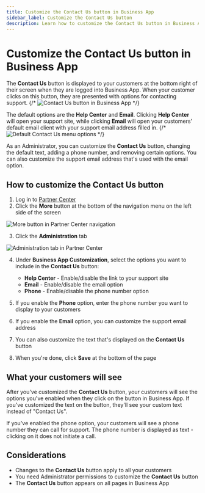```yaml
---
title: Customize the Contact Us button in Business App
sidebar_label: Customize the Contact Us button
description: Learn how to customize the Contact Us button in Business App to better support your customers
---
```


# Customize the Contact Us button in Business App

The **Contact Us** button is displayed to your customers at the bottom right of their screen when they are logged into Business App. When your customer clicks on this button, they are presented with options for contacting support.
{/* ![Contact Us button in Business App](./img/contact-us-button/contact-us-button.jpg) */}

The default options are the **Help Center** and **Email**. Clicking **Help Center** will open your support site, while clicking **Email** will open your customers' default email client with your support email address filled in.
{/* ![Default Contact Us menu options](./img/contact-us-button/contact-us-menu.jpg) */}

As an Administrator, you can customize the **Contact Us** button, changing the default text, adding a phone number, and removing certain options. You can also customize the support email address that's used with the email option.

## How to customize the Contact Us button

1. Log in to [Partner Center](https://app.vendasta.com)
2. Click the **More** button at the bottom of the navigation menu on the left side of the screen

![More button in Partner Center navigation](./img/contact-us-button/more-button.jpg)

3. Click the **Administration** tab

![Administration tab in Partner Center](./img/contact-us-button/administration-tab.jpg)

4. Under **Business App Customization**, select the options you want to include in the **Contact Us** button:
   - **Help Center** - Enable/disable the link to your support site
   - **Email** - Enable/disable the email option
   - **Phone** - Enable/disable the phone number option

5. If you enable the **Phone** option, enter the phone number you want to display to your customers

6. If you enable the **Email** option, you can customize the support email address

7. You can also customize the text that's displayed on the **Contact Us** button

8. When you're done, click **Save** at the bottom of the page

## What your customers will see

After you've customized the **Contact Us** button, your customers will see the options you've enabled when they click on the button in Business App. If you've customized the text on the button, they'll see your custom text instead of "Contact Us".

If you've enabled the phone option, your customers will see a phone number they can call for support. The phone number is displayed as text - clicking on it does not initiate a call.

## Considerations

- Changes to the **Contact Us** button apply to all your customers
- You need Administrator permissions to customize the **Contact Us** button
- The **Contact Us** button appears on all pages in Business App